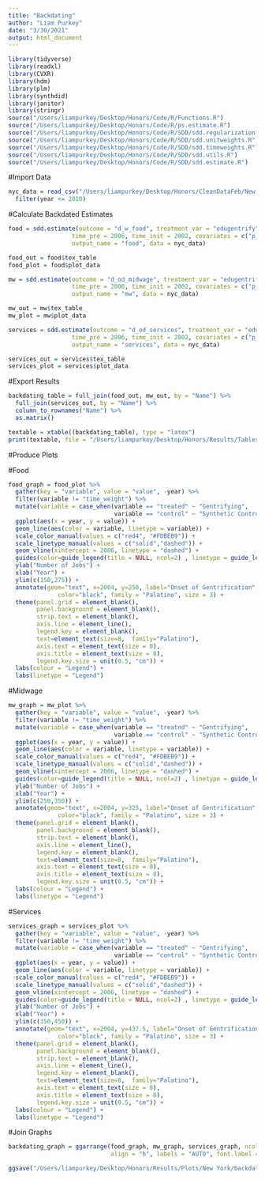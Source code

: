```yaml
---
title: "Backdating"
author: "Liam Purkey"
date: "3/30/2021"
output: html_document
---
```


```r
library(tidyverse)
library(readxl)
library(CVXR)
library(hdm)
library(plm)
library(synthdid)
library(janitor)
library(stringr)
source("/Users/liampurkey/Desktop/Honors/Code/R/Functions.R")
source("/Users/liampurkey/Desktop/Honors/Code/R/ps.estimate.R")
source("/Users/liampurkey/Desktop/Honors/Code/R/SDD/sdd.regularization.R")
source("/Users/liampurkey/Desktop/Honors/Code/R/SDD/sdd.unitweights.R")
source("/Users/liampurkey/Desktop/Honors/Code/R/SDD/sdd.timeweights.R")
source("/Users/liampurkey/Desktop/Honors/Code/R/SDD/sdd.utils.R")
source("/Users/liampurkey/Desktop/Honors/Code/R/SDD/sdd.estimate.R")
```

#Import Data 

```r
nyc_data = read_csv("/Users/liampurkey/Desktop/Honors/CleanDataFeb/New York/nyc_panel.csv") %>%
  filter(year <= 2010)
```

#Calculate Backdated Estimates

```r
food = sdd.estimate(outcome = "d_w_food", treatment_var = "edugentrify", unit_var = "GEOID", time_var = "year", cluster_var = "NTA", 
                  time_pre = 2006, time_init = 2002, covariates = c("p_college_pop_2000", "p_college_pop_2010"), cluster = FALSE, 
                  output_name = "food", data = nyc_data)
```

```r
food_out = food$tex_table
food_plot = food$plot_data
```

```r
mw = sdd.estimate(outcome = "d_od_midwage", treatment_var = "edugentrify", unit_var = "GEOID", time_var = "year", cluster_var = "NTA", 
                  time_pre = 2006, time_init = 2002, covariates = c("p_college_pop_2000", "p_college_pop_2010"), cluster = TRUE, 
                  output_name = "mw", data = nyc_data)
```

```r
mw_out = mw$tex_table
mw_plot = mw$plot_data
```

```r
services = sdd.estimate(outcome = "d_od_services", treatment_var = "edugentrify", unit_var = "GEOID", time_var = "year", cluster_var = "NTA", 
                  time_pre = 2006, time_init = 2002, covariates = c("p_college_pop_2000", "p_college_pop_2010"), cluster = FALSE, 
                  output_name = "services", data = nyc_data)
```

```r
services_out = services$tex_table
services_plot = services$plot_data
```

#Export Results

```r
backdating_table = full_join(food_out, mw_out, by = "Name") %>%
  full_join(services_out, by = "Name") %>%
  column_to_rownames("Name") %>%
  as.matrix()
```

```r
textable = xtable((backdating_table), type = "latex")
print(textable, file = "/Users/liampurkey/Desktop/Honors/Results/Tables/New York/Tex/Robustness/backdating.tex", sanitize.text.function = function(x) x)
```

#Produce Plots

#Food

```r
food_graph = food_plot %>% 
  gather(key = "variable", value = "value", -year) %>%
  filter(variable != "time_weight") %>%
  mutate(variable = case_when(variable == "treated" ~ "Gentrifying",
                              variable == "control" ~ "Synthetic Control (1)")) %>%
  ggplot(aes(x = year, y = value)) + 
  geom_line(aes(color = variable, linetype = variable)) + 
  scale_color_manual(values = c("red4", "#FDBEB9")) +
  scale_linetype_manual(values = c("solid","dashed")) +
  geom_vline(xintercept = 2006, linetype = "dashed") +
  guides(color=guide_legend(title = NULL, ncol=2) , linetype = guide_legend(title = NULL, ncol=2)) +
  ylab("Number of Jobs") +
  xlab("Year") +
  ylim(c(150,275)) +
  annotate(geom="text", x=2004, y=250, label="Onset of Gentrification",
              color="black", family = "Palatino", size = 3) +
  theme(panel.grid = element_blank(),
        panel.background = element_blank(),
        strip.text = element_blank(),
        axis.line = element_line(),
        legend.key = element_blank(),
        text=element_text(size=8,  family="Palatino"),
        axis.text = element_text(size = 8),
        axis.title = element_text(size = 8),
        legend.key.size = unit(0.5, "cm")) + 
  labs(colour = "Legend") +
  labs(linetype = "Legend")
```

#Midwage

```r
mw_graph = mw_plot %>% 
  gather(key = "variable", value = "value", -year) %>%
  filter(variable != "time_weight") %>%
  mutate(variable = case_when(variable == "treated" ~ "Gentrifying",
                              variable == "control" ~ "Synthetic Control (1)")) %>%
  ggplot(aes(x = year, y = value)) + 
  geom_line(aes(color = variable, linetype = variable)) + 
  scale_color_manual(values = c("red4", "#FDBEB9")) +
  scale_linetype_manual(values = c("solid","dashed")) +
  geom_vline(xintercept = 2006, linetype = "dashed") +
  guides(color=guide_legend(title = NULL, ncol=2) , linetype = guide_legend(title = NULL, ncol=2)) +
  ylab("Number of Jobs") +
  xlab("Year") +
  ylim(c(250,350)) +
  annotate(geom="text", x=2004, y=325, label="Onset of Gentrification",
              color="black", family = "Palatino", size = 3) +
  theme(panel.grid = element_blank(),
        panel.background = element_blank(),
        strip.text = element_blank(),
        axis.line = element_line(),
        legend.key = element_blank(),
        text=element_text(size=8,  family="Palatino"),
        axis.text = element_text(size = 8),
        axis.title = element_text(size = 8),
        legend.key.size = unit(0.5, "cm")) + 
  labs(colour = "Legend") +
  labs(linetype = "Legend")
```

#Services

```r
services_graph = services_plot %>% 
  gather(key = "variable", value = "value", -year) %>%
  filter(variable != "time_weight") %>%
  mutate(variable = case_when(variable == "treated" ~ "Gentrifying",
                              variable == "control" ~ "Synthetic Control (1)")) %>%
  ggplot(aes(x = year, y = value)) + 
  geom_line(aes(color = variable, linetype = variable)) + 
  scale_color_manual(values = c("red4", "#FDBEB9")) +
  scale_linetype_manual(values = c("solid","dashed")) +
  geom_vline(xintercept = 2006, linetype = "dashed") +
  guides(color=guide_legend(title = NULL, ncol=2) , linetype = guide_legend(title = NULL, ncol=2)) +
  ylab("Number of Jobs") +
  xlab("Year") +
  ylim(c(350,450)) +
  annotate(geom="text", x=2004, y=437.5, label="Onset of Gentrification",
              color="black", family = "Palatino", size = 3) +
  theme(panel.grid = element_blank(),
        panel.background = element_blank(),
        strip.text = element_blank(),
        axis.line = element_line(),
        legend.key = element_blank(),
        text=element_text(size=8,  family="Palatino"),
        axis.text = element_text(size = 8),
        axis.title = element_text(size = 8),
        legend.key.size = unit(0.5, "cm")) + 
  labs(colour = "Legend") +
  labs(linetype = "Legend")
```

#Join Graphs

```r
backdating_graph = ggarrange(food_graph, mw_graph, services_graph, ncol = 2, nrow = 2, common.legend = TRUE, legend = "bottom",
                             align = "h", labels = "AUTO", font.label = c(family = "Palatino"), hjust = 0.00001)
```

```r
ggsave("/Users/liampurkey/Desktop/Honors/Results/Plots/New York/backdating.png", width = 8, height = 4)
```


